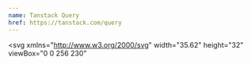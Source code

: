 ```yaml
---
name: Tanstack Query
href: https://tanstack.com/query
---
```


<svg
  xmlns="http://www.w3.org/2000/svg"
  width="35.62"
  height="32"
  viewBox="0 0 256 230"
>
  <path
    fill="#00435B"
    d="m157.98 142.487l-4.91 8.527a8.288 8.288 0 0 1-7.182 4.151H108.27a8.288 8.288 0 0 1-7.182-4.151l-4.911-8.527h61.802Zm13.747-23.87l-8.658 15.034h-71.98l-8.658-15.034h89.296Zm-8.34-23.342l8.354 14.506H82.417l8.354-14.506h72.616Zm-17.5-22.066a8.288 8.288 0 0 1 7.183 4.151l5.228 9.079H95.86l5.229-9.079a8.288 8.288 0 0 1 7.182-4.151h37.617Z"
  />
  <path
    fill="#002B3B"
    d="M53.523 69.252c-4.167-20.206-5.062-35.704-2.368-46.957c1.602-6.693 4.53-12.153 8.984-16.093c4.702-4.159 10.646-6.2 17.326-6.2c11.018 0 22.602 5.025 34.98 14.57c5.05 3.894 10.29 8.587 15.732 14.082c.434-.557.923-1.083 1.469-1.57c15.386-13.71 28.34-22.23 39.42-25.514c6.588-1.954 12.773-2.14 18.405-.244c5.946 2 10.683 6.137 14.026 11.93c5.516 9.561 6.97 22.124 4.914 37.637c-.838 6.323-2.271 13.21-4.296 20.673c.764.092 1.53.262 2.288.513c19.521 6.47 33.345 13.426 41.714 21.377c4.98 4.73 8.231 9.996 9.407 15.826c1.24 6.153.03 12.324-3.308 18.113c-5.506 9.548-15.63 17.077-30.052 23.041c-5.79 2.395-12.343 4.564-19.664 6.515c.334.754.594 1.555.767 2.395c4.167 20.206 5.061 35.704 2.368 46.957c-1.602 6.693-4.531 12.153-8.985 16.093c-4.701 4.159-10.646 6.2-17.325 6.2c-11.019 0-22.602-5.025-34.98-14.57c-5.104-3.936-10.402-8.687-15.907-14.258a11.737 11.737 0 0 1-2.084 2.442c-15.386 13.712-28.34 22.23-39.42 25.515c-6.588 1.954-12.773 2.14-18.405.244c-5.946-2-10.683-6.137-14.026-11.93c-5.516-9.561-6.97-22.124-4.914-37.637c.869-6.551 2.376-13.709 4.518-21.485a11.732 11.732 0 0 1-2.51-.537c-19.521-6.47-33.345-13.426-41.714-21.377c-4.98-4.73-8.231-9.996-9.407-15.826c-1.24-6.153-.03-12.325 3.308-18.114c5.506-9.547 15.63-17.077 30.052-23.04c5.963-2.467 12.734-4.693 20.32-6.689a11.81 11.81 0 0 1-.633-2.082Z"
  />
  <path
    fill="#FF4154"
    d="M189.647 161.333a3.684 3.684 0 0 1 4.235 2.81l.023.112l.207 1.075c6.71 35.276 1.983 52.915-14.18 52.915c-15.813 0-35.944-15.051-60.392-45.153a3.684 3.684 0 0 1 2.777-6.005h.114l1.288.009c10.288.056 20.289-.303 30.004-1.076c11.467-.913 23.442-2.475 35.924-4.687ZM78.646 134.667l.062.105l.646 1.127c5.177 9 10.57 17.542 16.18 25.627c6.608 9.52 14.038 19.158 22.29 28.914a3.684 3.684 0 0 1-.309 5.082l-.093.083l-.83.715c-27.307 23.397-45.055 28.068-53.244 14.012c-8.017-13.757-5.11-38.773 8.719-75.047a3.683 3.683 0 0 1 6.579-.618Zm124.857-52.054l.112.037l1.028.354c33.705 11.725 46.51 24.61 38.416 38.655c-7.916 13.736-30.93 23.738-69.041 30.004a3.683 3.683 0 0 1-3.773-5.501c5.458-9.286 10.375-18.524 14.749-27.717c4.96-10.425 9.615-21.616 13.965-33.57a3.684 3.684 0 0 1 4.432-2.295l.112.033ZM84.446 76.71a3.683 3.683 0 0 1 1.31 5.042c-5.46 9.285-10.376 18.524-14.75 27.717c-4.96 10.425-9.615 21.615-13.965 33.57a3.684 3.684 0 0 1-4.544 2.262l-.112-.037l-1.028-.355c-33.705-11.724-46.51-24.61-38.416-38.654c7.916-13.737 30.93-23.738 69.041-30.004c.85-.14 1.722.022 2.464.459Zm108.206-57.748c8.017 13.758 5.11 38.774-8.719 75.048a3.683 3.683 0 0 1-6.579.618l-.062-.105l-.646-1.127c-5.177-9-10.57-17.542-16.18-25.627c-6.608-9.52-14.038-19.158-22.29-28.914a3.684 3.684 0 0 1 .309-5.082l.093-.083l.83-.715c27.307-23.397 45.055-28.068 53.244-14.013ZM77.45 10.59c15.814 0 35.945 15.05 60.392 45.152a3.684 3.684 0 0 1-2.777 6.005h-.114l-1.288-.008c-10.287-.056-20.289.303-30.003 1.076c-11.468.913-23.443 2.475-35.925 4.687a3.684 3.684 0 0 1-4.234-2.81l-.024-.113l-.207-1.074C56.56 28.228 61.286 10.59 77.45 10.59Z"
  />
  <path
    fill="#FFD94C"
    d="M111.295 73.67h31.576a12.89 12.89 0 0 1 11.181 6.475l15.855 27.626a12.892 12.892 0 0 1 0 12.834l-15.855 27.626a12.892 12.892 0 0 1-11.181 6.475h-31.576c-4.618 0-8.883-2.47-11.182-6.475L84.26 120.605a12.892 12.892 0 0 1 0-12.834l15.854-27.626a12.892 12.892 0 0 1 11.182-6.475Zm26.763 8.338c4.62 0 8.888 2.473 11.185 6.481l11.056 19.288a12.892 12.892 0 0 1 0 12.822l-11.056 19.288a12.892 12.892 0 0 1-11.185 6.48h-21.95c-4.62 0-8.888-2.472-11.185-6.48l-11.056-19.288a12.892 12.892 0 0 1 0-12.822l11.056-19.288a12.892 12.892 0 0 1 11.184-6.48h21.951Zm-5.187 9.12h-11.576a12.892 12.892 0 0 0-11.179 6.47l-5.842 10.167a12.892 12.892 0 0 0 0 12.846l5.842 10.168a12.892 12.892 0 0 0 11.179 6.47h11.576c4.616 0 8.88-2.468 11.179-6.47l5.842-10.168a12.892 12.892 0 0 0 0-12.846l-5.842-10.168a12.892 12.892 0 0 0-11.179-6.47Zm-4.994 8.729c4.612 0 8.873 2.464 11.173 6.46l.829 1.44a12.892 12.892 0 0 1 0 12.862l-.829 1.44a12.892 12.892 0 0 1-11.173 6.46h-1.588a12.892 12.892 0 0 1-11.173-6.46l-.829-1.44a12.892 12.892 0 0 1 0-12.862l.829-1.44a12.892 12.892 0 0 1 11.173-6.46h1.588Zm-.792 8.599a5.738 5.738 0 0 0-4.97 2.866a5.729 5.729 0 0 0 0 5.732a5.738 5.738 0 0 0 9.937 0a5.729 5.729 0 0 0 0-5.732a5.736 5.736 0 0 0-4.967-2.866Zm-46.509 5.732h10.32"
  />
</svg>
